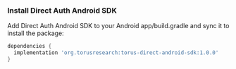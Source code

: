 ### Install Direct Auth Android SDK

Add Direct Auth Android SDK to your Android app/build.gradle and sync it to
install the package:

```groovy
dependencies {
  implementation 'org.torusresearch:torus-direct-android-sdk:1.0.0'
}
```
